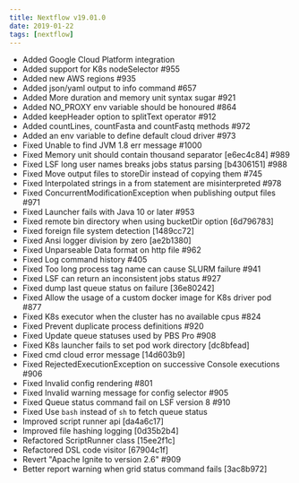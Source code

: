 ```yaml
---
title: Nextflow v19.01.0
date: 2019-01-22
tags: [nextflow]
---
```


- Added Google Cloud Platform integration
- Added support for K8s nodeSelector #955
- Added new AWS regions #935
- Added json/yaml output to info command #657
- Added More duration and memory unit syntax sugar #921
- Added NO_PROXY env variable should be honoured #864
- Added keepHeader option to splitText operator #912
- Added countLines, countFasta and countFastq methods #972
- Added an env variable to define default cloud driver #973
- Fixed Unable to find JVM 1.8 err message #1000
- Fixed Memory unit should contain thousand separator [e6ec4c84] #989
- Fixed LSF long user names breaks jobs status parsing [b4306151] #988
- Fixed Move output files to storeDir instead of copying them #745
- Fixed Interpolated strings in a from statement are misinterpreted #978
- Fixed ConcurrentModificationException when publishing output files #971
- Fixed Launcher fails with Java 10 or later #953
- Fixed remote bin directory when using bucketDir option [6d796783]
- Fixed foreign file system detection [1489cc72]
- Fixed Ansi logger division by zero [ae2b1380]
- Fixed Unparseable Data format on http file #962
- Fixed Log command history #405
- Fixed Too long process tag name can cause SLURM failure #941
- Fixed LSF can return an inconsistent jobs status #927
- Fixed dump last queue status on failure [36e80242]
- Fixed Allow the usage of a custom docker image for K8s driver pod #877
- Fixed K8s executor when the cluster has no available cpus #824
- Fixed Prevent duplicate process definitions #920
- Fixed Update queue statuses used by PBS Pro #908
- Fixed K8s launcher fails to set pod work directory [dc8bfead]
- Fixed cmd cloud error message [14d603b9]
- Fixed RejectedExecutionException on successive Console executions #906
- Fixed Invalid config rendering #801
- Fixed Invalid warning message for config selector #905
- Fixed Queue status command fail on LSF version 8 #910
- Fixed Use `bash` instead of `sh` to fetch queue status
- Improved script runner api [da4a6c17]
- Improved file hashing logging [0d35b2b4]
- Refactored ScriptRunner class [15ee2f1c]
- Refactored DSL code visitor [67904c1f]
- Revert "Apache Ignite to version 2.6" #909
- Better report warning when grid status command fails [3ac8b972]
